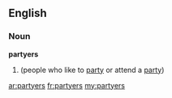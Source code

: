==English==

===Noun===
'''partyers'''

# {{plural of|partyer}} (people who like to [[party]] or attend a [[party]])

[[ar:partyers]]
[[fr:partyers]]
[[my:partyers]]
